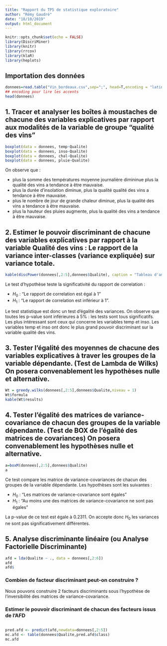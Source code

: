 ```yaml
---
title: "Rapport du TP5 de statistique exploratoire"
author: "Rémy Gaudré"
date: "18/10/2019"
output: html_document
---
```


```r
knitr::opts_chunk$set(echo = FALSE)
library(DiscriMiner)
library(knitr)
library(rrcov)
library(klaR)
library(heplots)
```
## Importation des données
```r
donnees=read.table("Vin_bordeaux.csv",sep=";", head=T,encoding = "latin1")
## encoding pour lire les accents
head(donnees)
```

## 1. Tracer et analyser les boîtes à moustaches de chacune des variables explicatives par rapport aux modalités de la variable de groupe "qualité des vins"

```r
boxplot(data = donnees, temp~Qualite)
boxplot(data = donnees, inso~Qualite)
boxplot(data = donnees, chal~Qualite)
boxplot(data = donnees, pluie~Qualite)
```
On observe que :  

* plus la somme des températures moyenne journalière dimininue plus la qualité des vins a tendance à être mauvaise.
* plus la durée d'insolation diminue, plus la qualité qualité des vins a tendance à être mauvaise.
* plus le nombre de jour de grande chaleur diminue, plus la qualité des vins a tendance à être mauvaise.
* plus la hauteur des pluies augmente, plus la qualité des vins a tendance à être mauvaise.

## 2. Estimer le pouvoir discriminant de chacune des variables explicatives par rapport à la variable Qualité des vins : Le rapport de la variance inter-classes (variance expliquée) sur variance totale.

```r
kable(discPower(donnees[,2:5],donnees$Qualite), caption = "Tableau d'analyse du pouvoir discriminant de chaque variable explicative sur la qualité des vins")
```
  
Le test d'hypothèse teste la significativité du rapport de correlation :  

- $H_0$ : "Le rapport de correlation est égal à 1"  
- $H_1$ : "Le rapport de correlation est inférieur à 1".  

Le test statistique est donc un test d'égalité des variances. On observe que toutes les p-value sont inférieures à 5% : les tests sont tous significatifs. Les plus intéressant sont ceux qui concerne les variables temp et inso. Les variables temp et inso ont donc le plus grand pouvoir discriminant sur la variable qualité des vins.

## 3. Tester l'égalité des moyennes de chacune des variables explicatives à traver les groupes de la variable dépendante. (Test de Lambda de Wilks) On posera convenablement les hypothèses nulle et alternative.
```r
Wt = greedy.wilks(donnees[,2:5],donnees$Qualite,niveau = 1)
Wt$formula
kable(Wt$results)
```
  
  
## 4. Tester l'égalité des matrices de variance-covariance de chacun des groupes de la variable dépendante. (Test de BOX de l'égalité des matrices de covariances) On posera convenablement les hypothèses nulle et alternative.
```r
a=boxM(donnees[,2:5],donnees$Qualite)
a
```
Ce test compare les matrice de variance-covariances de chacun des groupes de la variable dépendante. Les hypothèses sont les suivantes :
  
- $H_0$ : "Les matrices de variance-covariance sont égales"
- $H_1$ : "Au moins une des matrices de variance-covariance ne sont pas égales"

La p-value de ce test est égale à 0.2311. On accepte donc $H_0$ les variances ne sont pas significativement différentes.

## 5. Analyse discriminante linéaire (ou Analyse Factorielle Discriminante)
```r
afd = lda(Qualite ~ ., data = donnees[,2:6])
afd
afd$
```
### Combien de facteur discriminant peut-on construire ?
Nous pouvons construire 2 facteurs discriminants sous l'hypothèse de l'inversibilité des matrices de variance-covariance.

### Estimer le pouvoir discriminant de chacun des facteurs issus de l'AFD
```r

```

```r
pred.afd <- predict(afd,newdata=donnees[,2:5])
mc.afd <- table(donnees$Qualite,pred.afd$class)
mc.afd
```
